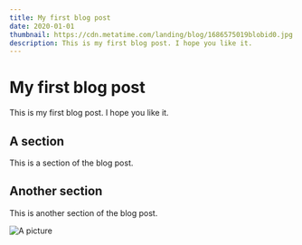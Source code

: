 ```yaml
---
title: My first blog post
date: 2020-01-01
thumbnail: https://cdn.metatime.com/landing/blog/1686575019blobid0.jpg
description: This is my first blog post. I hope you like it.
---
```

# My first blog post

This is my first blog post. I hope you like it.

## A section

This is a section of the blog post.

## Another section

This is another section of the blog post.

![A picture](https://cdn.metatime.com/landing/blog/1686575019blobid0.jpg)